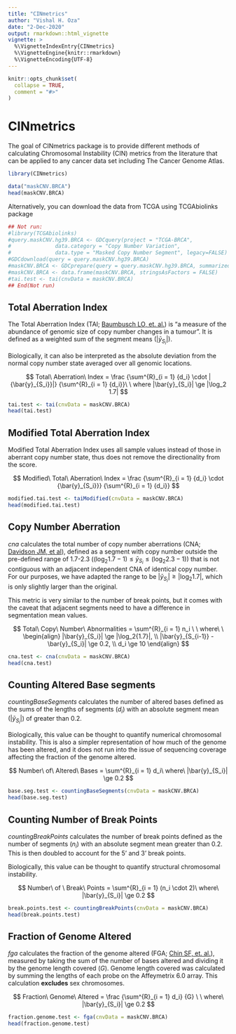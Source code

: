 ```yaml
---
title: "CINmetrics"
author: "Vishal H. Oza"
date: "2-Dec-2020"
output: rmarkdown::html_vignette
vignette: >
  %\VignetteIndexEntry{CINmetrics}
  %\VignetteEngine{knitr::rmarkdown}
  %\VignetteEncoding{UTF-8}
---
```


```r
knitr::opts_chunk$set(
  collapse = TRUE,
  comment = "#>"
)
```

# CINmetrics 

The goal of CINmetrics package is to provide different methods of calculating Chromosomal Instability (CIN) metrics from the literature that can be applied to any cancer data set including The Cancer Genome Atlas.


```r
library(CINmetrics)

data("maskCNV.BRCA")
head(maskCNV.BRCA)
```

Alternatively, you can download the data from TCGA using TCGAbiolinks package
```r
## Not run:
#library(TCGAbiolinks)
#query.maskCNV.hg39.BRCA <- GDCquery(project = "TCGA-BRCA",
#              data.category = "Copy Number Variation",
#              data.type = "Masked Copy Number Segment", legacy=FALSE)
#GDCdownload(query = query.maskCNV.hg39.BRCA)
#maskCNV.BRCA <- GDCprepare(query = query.maskCNV.hg39.BRCA, summarizedExperiment = FALSE)
#maskCNV.BRCA <- data.frame(maskCNV.BRCA, stringsAsFactors = FALSE)
#tai.test <- tai(cnvData = maskCNV.BRCA)
## End(Not run)
```

## Total Aberration Index

The Total Aberration Index (TAI; [Baumbusch LO, et. al.](https://www.ncbi.nlm.nih.gov/pmc/articles/PMC3553118/)) is "a measure of the abundance of genomic size of copy number changes in a tumour". It is defined as a weighted sum of the segment means ($|\bar{y}_{S_i}|$). 

Biologically, it can also be interpreted as the absolute deviation from the normal copy number state averaged over all genomic locations.

$$
Total\ Aberration\ Index = 
\frac
{\sum^{R}_{i = 1} {d_i} \cdot |{\bar{y}_{S_i}}|}
{\sum^{R}_{i = 1} {d_i}}\ \
where |\bar{y}_{S_i}| \ge |\log_2 1.7|
$$
```r
tai.test <- tai(cnvData = maskCNV.BRCA)
head(tai.test)
```

## Modified Total Aberration Index

Modified Total Aberration Index uses all sample values instead of those in aberrant copy number state, thus does not remove the directionality from the score.

$$
Modified\ Total\ Aberration\ Index = 
\frac
{\sum^{R}_{i = 1} {d_i} \cdot {\bar{y}_{S_i}}}
{\sum^{R}_{i = 1} {d_i}}
$$
```r
modified.tai.test <- taiModified(cnvData = maskCNV.BRCA)
head(modified.tai.test)
```

## Copy Number Aberration

*cna* calculates the total number of copy number aberrations (CNA; [Davidson JM, et al](https://journals.plos.org/plosone/article?id=10.1371/journal.pone.0079079)), defined as a segment with copy number outside the pre-defined range of 1.7-2.3 ($(\log_2 1.7 -1) \le \bar{y}_{S_i} \le (\log_2 2.3 -1)$) that is not contiguous with an adjacent independent CNA of identical copy number. For our purposes, we have adapted the range to be $|\bar{y}_{S_i}| \ge |\log_2 1.7|$, which is only slightly larger than the original. 

This metric is very similar to the number of break points, but it comes with the caveat that adjacent segments need to have a difference in segmentation mean values.

$$
Total\ Copy\ Number\ Abnormalities = \sum^{R}_{i = 1} n_i
\ \ where\ \ 
\begin{align}
|\bar{y}_{S_i}| \ge |\log_2{1.7}|, \\ |\bar{y}_{S_{i-1}} - \bar{y}_{S_i}| \ge 0.2, \\ d_i \ge 10
\end{align}
$$
```r
cna.test <- cna(cnvData = maskCNV.BRCA)
head(cna.test)
```


## Counting Altered Base segments

*countingBaseSegments* calculates the number of altered bases defined as the sums of the lengths of segments ($d_i$) with an absolute segment mean ($|\bar{y}_{S_i}|$) of greater than 0.2. 

Biologically, this value can be thought to quantify numerical chromosomal instability. This is also a simpler representation of how much of the genome has been altered, and it does not run into the issue of sequencing coverage affecting the fraction of the genome altered.

$$
Number\ of\ Altered\ Bases = \sum^{R}_{i = 1} d_i\ where\ |\bar{y}_{S_i}| \ge 0.2
$$
```r
base.seg.test <- countingBaseSegments(cnvData = maskCNV.BRCA)
head(base.seg.test)
```

## Counting Number of Break Points

*countingBreakPoints* calculates the number of break points defined as the number of segments ($n_i$) with an absolute segment mean greater than 0.2. This is then doubled to account for the 5' and 3' break points. 

Biologically, this value can be thought to quantify structural chromosomal instability. 

$$
Number\ of \ Break\ Points = \sum^{R}_{i = 1} (n_i \cdot 2)\ where\ |\bar{y}_{S_i}| \ge 0.2
$$

```r
break.points.test <- countingBreakPoints(cnvData = maskCNV.BRCA)
head(break.points.test)
```

## Fraction of Genome Altered

*fga* calculates the fraction of the genome altered (FGA; [Chin SF, et. al.](https://www.ncbi.nlm.nih.gov/pubmed/17925008)), measured by taking the sum of the number of bases altered and dividing it by the genome length covered ($G$). Genome length covered was calculated by summing the lengths of each probe on the Affeymetrix 6.0 array. This calculation **excludes** sex chromosomes.

$$
Fraction\ Genome\ Altered = 
\frac
{\sum^{R}_{i = 1} d_i}
{G}
\ \ where\  |\bar{y}_{S_i}| \ge 0.2
$$

```r
fraction.genome.test <- fga(cnvData = maskCNV.BRCA)
head(fraction.genome.test)
```

